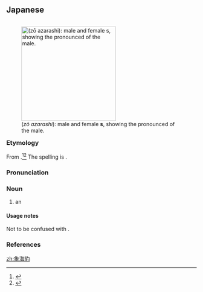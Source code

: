 ==Japanese==
{{DEFAULTSORT:そうあざらし'}}
<div style="float:right;">
{{wikipedia|lang=ja|ゾウアザラシ属}}
{{wikipedia|Elephant seal}}
[[File:See_elefanten_edit.jpg|thumb|250px|{{lang|ja|象海豹}} (''zō azarashi''): male and female '''{{l|en|elephant seal}}s''', showing the pronounced {{l|en|proboscis}} of the male.]]
</div>
{{ja-kanjitab|ぞう|yomi=irr}}

===Etymology===
From {{com|ja|象|海豹|tr1=zō|tr2=azarashi|t1={{l|en|elephant}}|t2={{l|en|earless seal}}}}.<ref name="KDJ">{{R:Kokugo Dai Jiten}}</ref><ref name="DJR">{{R:Daijirin}}</ref> The {{m|ja|海豹}} spelling is {{juku|sort=そうあざらし'}}.

===Pronunciation===
{{ja-pron|yomi=irr|ぞう あざらし|acc=4|acc_ref=DJR}}

===Noun===
{{ja-noun|ぞう あざらし|ゾウ アザラシ|hhira=ざうあざらし}}

# an {{l|en|elephant seal}}

====Usage notes====
{{U:ja:biology|ゾウアザラシ}}

Not to be confused with {{m|ja|海象|tr=seiuchi||{{l|en|walrus}}|lit={{l|en|sea}} {{l|en|elephant}}}}.

===References===
<references/>

{{C|ja|Seals}}

[[zh:象海豹]]